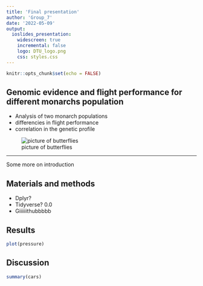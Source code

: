 ```yaml
---
title: 'Final presentation'
author: 'Group_7'
date: '2022-05-09'
output: 
  ioslides_presentation:
    widescreen: true
    incremental: false
    logo: DTU_logo.png
    css: styles.css
---
```


```r
knitr::opts_chunk$set(echo = FALSE)
```

## Genomic evidence and flight performance for different monarchs population {.columns-2}

- Analysis of two monarch populations
- differencies in flight performance
- correlation in the genetic profile
</div>

![picture of butterflies](introduction.png){heigth=10%}
</div>
---
Some more on introduction

## Materials and methods

- Dplyr?
- Tidyverse? 0.0
- Giiiiiithubbbbb

## Results
```r
plot(pressure)
```


## Discussion
```r
summary(cars)
```



